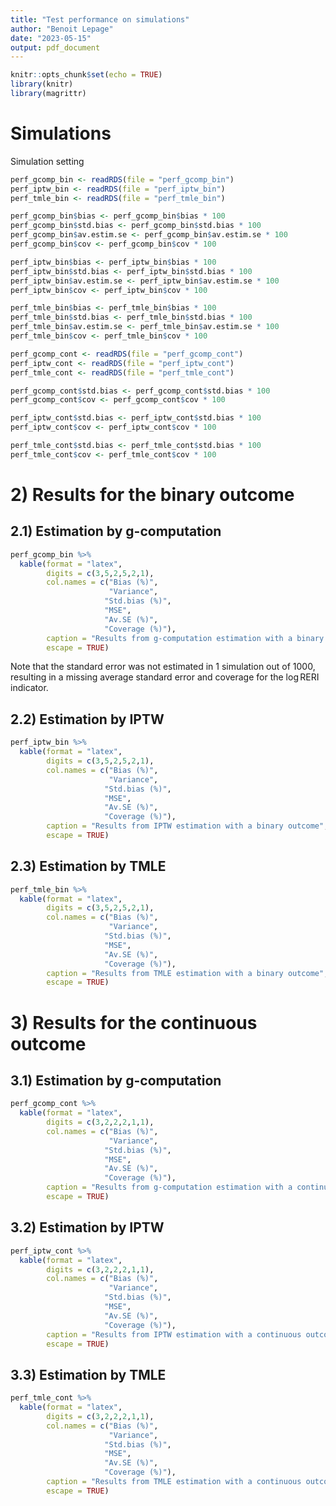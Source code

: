 ```yaml
---
title: "Test performance on simulations"
author: "Benoit Lepage"
date: "2023-05-15"
output: pdf_document
---
```


```r
knitr::opts_chunk$set(echo = TRUE)
library(knitr)
library(magrittr)
```

# Simulations

Simulation setting

```r
perf_gcomp_bin <- readRDS(file = "perf_gcomp_bin")
perf_iptw_bin <- readRDS(file = "perf_iptw_bin")
perf_tmle_bin <- readRDS(file = "perf_tmle_bin")

perf_gcomp_bin$bias <- perf_gcomp_bin$bias * 100
perf_gcomp_bin$std.bias <- perf_gcomp_bin$std.bias * 100
perf_gcomp_bin$av.estim.se <- perf_gcomp_bin$av.estim.se * 100
perf_gcomp_bin$cov <- perf_gcomp_bin$cov * 100

perf_iptw_bin$bias <- perf_iptw_bin$bias * 100
perf_iptw_bin$std.bias <- perf_iptw_bin$std.bias * 100
perf_iptw_bin$av.estim.se <- perf_iptw_bin$av.estim.se * 100
perf_iptw_bin$cov <- perf_iptw_bin$cov * 100

perf_tmle_bin$bias <- perf_tmle_bin$bias * 100
perf_tmle_bin$std.bias <- perf_tmle_bin$std.bias * 100
perf_tmle_bin$av.estim.se <- perf_tmle_bin$av.estim.se * 100
perf_tmle_bin$cov <- perf_tmle_bin$cov * 100

perf_gcomp_cont <- readRDS(file = "perf_gcomp_cont")
perf_iptw_cont <- readRDS(file = "perf_iptw_cont")
perf_tmle_cont <- readRDS(file = "perf_tmle_cont")

perf_gcomp_cont$std.bias <- perf_gcomp_cont$std.bias * 100
perf_gcomp_cont$cov <- perf_gcomp_cont$cov * 100

perf_iptw_cont$std.bias <- perf_iptw_cont$std.bias * 100
perf_iptw_cont$cov <- perf_iptw_cont$cov * 100

perf_tmle_cont$std.bias <- perf_tmle_cont$std.bias * 100
perf_tmle_cont$cov <- perf_tmle_cont$cov * 100
```

# 2) Results for the binary outcome
## 2.1) Estimation by g-computation

```r
perf_gcomp_bin %>%
  kable(format = "latex",
        digits = c(3,5,2,5,2,1), 
        col.names = c("Bias (%)",
                      "Variance",
                     "Std.bias (%)",
                     "MSE",
                     "Av.SE (%)", 
                     "Coverage (%)"),
        caption = "Results from g-computation estimation with a binary outcome",
        escape = TRUE)
```
Note that the standard error was not estimated in 1 simulation out of 1000, resulting in a missing average standard error and coverage for the $\log\text{RERI}$ indicator.

## 2.2) Estimation by IPTW
```r
perf_iptw_bin %>%
  kable(format = "latex",
        digits = c(3,5,2,5,2,1), 
        col.names = c("Bias (%)",
                      "Variance",
                     "Std.bias (%)",
                     "MSE",
                     "Av.SE (%)", 
                     "Coverage (%)"),
        caption = "Results from IPTW estimation with a binary outcome",
        escape = TRUE)
```

## 2.3) Estimation by TMLE
```r
perf_tmle_bin %>%
  kable(format = "latex",
        digits = c(3,5,2,5,2,1), 
        col.names = c("Bias (%)",
                      "Variance",
                     "Std.bias (%)",
                     "MSE",
                     "Av.SE (%)", 
                     "Coverage (%)"),
        caption = "Results from TMLE estimation with a binary outcome",
        escape = TRUE)
```


# 3) Results for the continuous outcome
## 3.1) Estimation by g-computation

```r
perf_gcomp_cont %>%
  kable(format = "latex",
        digits = c(3,2,2,2,1,1), 
        col.names = c("Bias (%)",
                      "Variance",
                     "Std.bias (%)",
                     "MSE",
                     "Av.SE (%)", 
                     "Coverage (%)"),
        caption = "Results from g-computation estimation with a continuous outcome",
        escape = TRUE)
```

## 3.2) Estimation by IPTW

```r
perf_iptw_cont %>%
  kable(format = "latex",
        digits = c(3,2,2,2,1,1), 
        col.names = c("Bias (%)",
                      "Variance",
                     "Std.bias (%)",
                     "MSE",
                     "Av.SE (%)", 
                     "Coverage (%)"),
        caption = "Results from IPTW estimation with a continuous outcome",
        escape = TRUE)
```

## 3.3) Estimation by TMLE

```r
perf_tmle_cont %>%
  kable(format = "latex",
        digits = c(3,2,2,2,1,1), 
        col.names = c("Bias (%)",
                      "Variance",
                     "Std.bias (%)",
                     "MSE",
                     "Av.SE (%)", 
                     "Coverage (%)"),
        caption = "Results from TMLE estimation with a continuous outcome",
        escape = TRUE)
```

